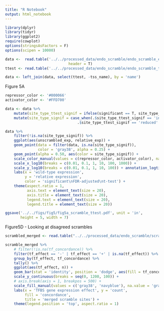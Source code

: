 ```yaml
---
title: "R Notebook"
output: html_notebook
---
```


```r
library(dplyr)
library(tidyr)
library(ggplot2)
require(cowplot)
options(stringsAsFactors = F)
options(scipen = 10000)

data <-  read.table('../../processed_data/endo_scramble/endo_scramble_expression_formatted_std.txt', 
                             header = T)
ttest <- read.table('../../processed_data/endo_scramble/endo_scramble_ttests.txt', header = T)

data <- left_join(data, select(ttest, -tss_name), by = 'name')

```

Figure 5A
```r
repressor_color <- '#000066'
activator_color <- '#FFD700'

data <- data %>% 
    mutate(site_type_ttest_signif = ifelse(significant == T, site_type_ttest, NA)) %>% 
    mutate(site_type_signif = case_when(.$site_type_ttest_signif == 'increased' ~ 'activating',
                                 .$site_type_ttest_signif == 'reduced' ~ 'repressing'))

data %>% 
    filter(!is.na(site_type_signif)) %>% 
    ggplot(aes(unscrambled_exp, relative_exp)) + 
    geom_point(data = filter(data, is.na(site_type_signif)), 
               color = 'gray38', alpha = 0.25) +
    geom_point(alpha = 0.50, aes(color = site_type_signif)) +
    scale_color_manual(values = c(repressor_color, activator_color), na.value = 'gray65') +
    scale_x_log10(breaks = c(0.01, 0.1, 1, 10, 100, 1000)) + 
    scale_y_log10(breaks = c(0.01, 0.1, 1, 10, 100)) + annotation_logticks() +
    labs(x = 'wild-type expression',
         y = 'relative expression',
         color = 'significant\nFDR-adjusted\nt-test') +
    theme(aspect.ratio = 1,
          axis.text = element_text(size = 20),
          axis.title = element_text(size = 20),
          legend.text = element_text(size = 20),
          legend.title = element_text(size = 20))

ggsave('../../figs/fig5/fig5a_scramble_ttest.pdf', unit = 'in', 
       height = 5, width = 7)
```

Figure5D - Looking at disagreed scrambles

```r
scrambled_merged <- read.table("../../processed_data/endo_scramble/scramble_merged_sites.txt", header = T)

scramble_merged %>% 
    # filter(!is.na(tf_concordance)) %>% 
    filter(tf_effect == '-' | tf_effect == '+' | is.na(tf_effect)) %>%
    group_by(tf_effect, tf_concordance) %>% 
    tally() %>% 
    ggplot(aes(tf_effect, n)) +
    geom_bar(stat = 'identity', position = 'dodge', aes(fill = tf_concordance)) +
    scale_y_continuous(breaks = seq(0, 1200, 100)) +
    # axis.break(axis = 1, breakpos = 500) +
    scale_fill_manual(values = c('gray38', 'navyblue'), na.value = 'gray38') +
    labs(x = 'TFBS gene expression effect', y = 'count', 
         fill = 'concordance',
         title = 'merged scramble sites') +
    theme(legend.position = 'top', aspect.ratio = 1)
```






